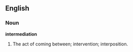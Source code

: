 ==English==

===Noun===

'''intermediation'''

#The act of coming between; intervention; interposition.